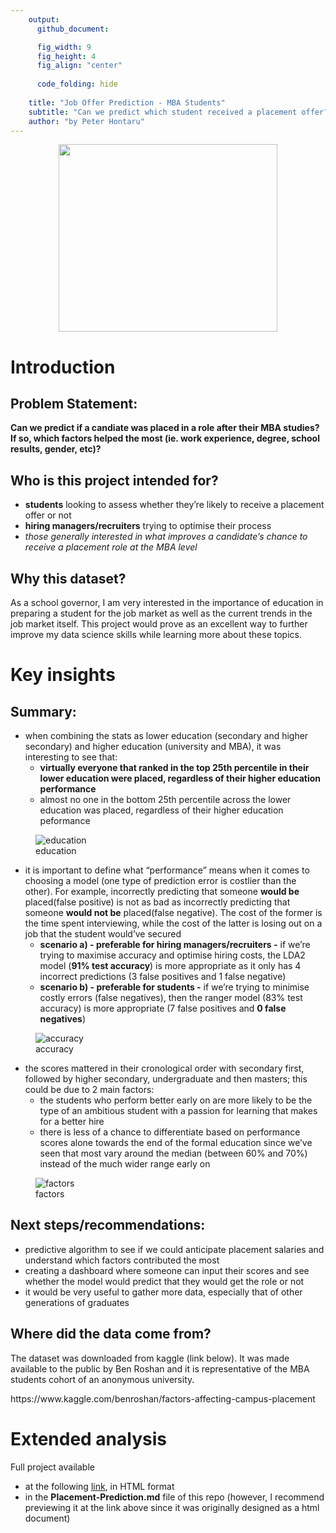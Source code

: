 ```yaml
---
    output:
      github_document:

      fig_width: 9
      fig_height: 4
      fig_align: "center"
    
      code_folding: hide
      
    title: "Job Offer Prediction - MBA Students"
    subtitle: "Can we predict which student received a placement offer?"
    author: "by Peter Hontaru"
---
```



<center>

<img src="_support files/education.jpg" width="350" height="300">

</center>

# Introduction


## Problem Statement:

**Can we predict if a candiate was placed in a role after their MBA studies? If so, which factors helped the most (ie. work experience, degree, school results, gender, etc)?**


## Who is this project intended for?

* **students** looking to assess whether they're likely to receive a placement offer or not
* **hiring managers/recruiters** trying to optimise their process
* *those generally interested in what improves a candidate's chance to receive a placement role at the MBA level*


## Why this dataset?

As a school governor, I am very interested in the importance of education in preparing a student for the job market as well as the current trends in the job market itself. This project would prove as an excellent way to further improve my data science skills while learning more about these topics.


# Key insights


## Summary:

* when combining the stats as lower education (secondary and higher secondary) and higher education (university and MBA), it was interesting to see that:
  * **virtually everyone that ranked in the top 25th percentile in their lower education were placed, regardless of their higher education performance**
  * almost no one in the bottom 25th percentile across the lower education was placed, regardless of their higher education peformance

![education](figures/education-1.png)

* it is important to define what "performance" means when it comes to choosing a model (one type of prediction error is costlier than the other). For example, incorrectly predicting that someone **would be** placed(false positive) is not as bad as incorrectly predicting that someone **would not be** placed(false negative). The cost of the former is the time spent interviewing, while the cost of the latter is losing out on a job that the student would've secured
  * **scenario a) - preferable for hiring managers/recruiters -** if we're trying to maximise accuracy and optimise hiring costs, the LDA2 model (**91% test accuracy**) is more appropriate as it only has 4 incorrect predictions (3 false positives and 1 false negative)
  * **scenario b) - preferable for students -** if we're trying to minimise costly errors (false negatives), then the ranger model (83% test accuracy) is more appropriate (7 false positives and **0 false negatives**)

![accuracy](figures/accuracy-1.png)

* the scores mattered in their cronological order with secondary first, followed by higher secondary, undergraduate and then masters; this could be due to 2 main factors:
  * the students who perform better early on are more likely to be the type of an ambitious student with a passion for learning that makes for a better hire
  * there is less of a chance to differentiate based on performance scores alone towards the end of the formal education since we've seen that most vary around the median (between 60% and 70%) instead of the much wider range early on

![factors](figures/factors-1.png)


## Next steps/recommendations: 

* predictive algorithm to see if we could anticipate placement salaries and understand which factors contributed the most
* creating a dashboard where someone can input their scores and see whether the model would predict that they would get the role or not
* it would be very useful to gather more data, especially that of other generations of graduates


## Where did the data come from?

The dataset was downloaded from kaggle (link below). It was made available to the public by Ben Roshan and it is representative of the MBA students cohort of an anonymous university. 

https://www.kaggle.com/benroshan/factors-affecting-campus-placement


# Extended analysis

Full project available

* at the following [link](http://htmlpreview.github.io/?https://github.com/peterhontaru/Job-Offer-Prediction-MBA-Students/blob/master/Placement-Prediction.html), in HTML format
* in the **Placement-Prediction.md** file of this repo (however, I recommend previewing it at the link above since it was originally designed as a html document)